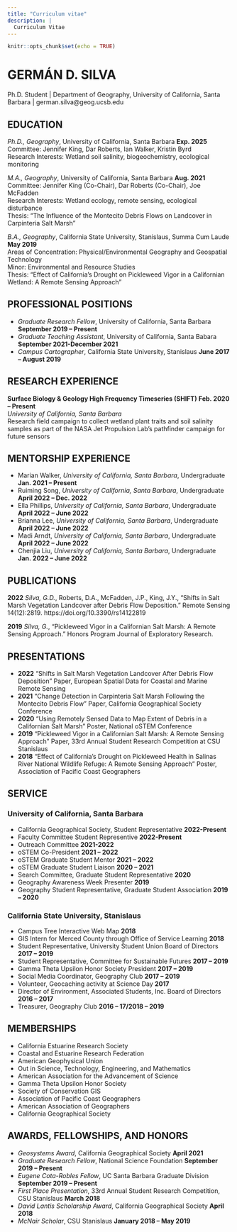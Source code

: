 ```yaml
---
title: "Curriculum vitae"
description: |
  Curriculum Vitae
---
```


```r
knitr::opts_chunk$set(echo = TRUE)
```

# GERMÁN D. SILVA
Ph.D. Student | Department of Geography, University of California, Santa Barbara | german.silva@geog.ucsb.edu

## EDUCATION

*Ph.D., Geography*, University of California, Santa Barbara                                                **Exp. 2025**<br>
Committee: Jennifer King, Dar Roberts, Ian Walker, Kristin Byrd<br>
Research Interests: Wetland soil salinity, biogeochemistry, ecological monitoring <br>

*M.A., Geography*, University of California, Santa Barbara                                                  **Aug. 2021** <br>
Committee: Jennifer King (Co-Chair), Dar Roberts (Co-Chair), Joe McFadden<br>
Research Interests: Wetland ecology, remote sensing, ecological disturbance<br>
Thesis: “The Influence of the Montecito Debris Flows on Landcover in Carpinteria Salt Marsh”<br>

*B.A., Geography*, California State University, Stanislaus, Summa Cum Laude                                 **May 2019** <br>
Areas of Concentration: Physical/Environmental Geography and Geospatial Technology<br>
Minor: Environmental and Resource Studies<br>
Thesis: “Effect of California’s Drought on Pickleweed Vigor in a Californian
Wetland: A Remote Sensing Approach”<br>

## PROFESSIONAL POSITIONS

- *Graduate Research Fellow*, University of California, Santa Barbara                               **September 2019 – Present** <br>
- *Graduate Teaching Assistant*, University of California, Santa Babara  **September 2021-December 2021**<br>
- *Campus Cartographer*, California State University, Stanislaus                                       **June 2017 – August 2019**<br>

## RESEARCH EXPERIENCE

**Surface Biology & Geology High Frequency Timeseries (SHIFT)**                               **Feb. 2020 – Present**<br> 
*University of California, Santa Barbara*<br>
Research field campaign to collect wetland plant traits and soil salinity samples
as part of the NASA Jet Propulsion Lab’s pathfinder campaign for future sensors

## MENTORSHIP EXPERIENCE

- Marian Walker, *University of California, Santa Barbara*, Undergraduate               **Jan. 2021 – Present** <br>
- Ruiming Song, *University of California, Santa Barbara*, Undergraduate                **April 2022 – Dec. 2022**<br>
- Ella Phillips, *University of California, Santa Barbara*, Undergraduate               **April 2022 – June 2022**<br>
- Brianna Lee, *University of California, Santa Barbara*, Undergraduate                 **April 2022 – June 2022**<br>
- Madi Arndt, *University of California, Santa Barbara*, Undergraduate                  **April 2022 – June 2022**<br>
- Chenjia Liu, *University of California, Santa Barbara*, Undergraduate                 **Jan. 2022 – June 2022**<br>

## PUBLICATIONS

**2022** *Silva, G.D.*, Roberts, D.A., McFadden, J.P., King, J.Y., "Shifts in Salt Marsh Vegetation Landcover after Debris Flow Deposition." Remote Sensing 14(12):2819. https://doi.org/10.3390/rs14122819 <br>

**2019** *Silva, G.*, “Pickleweed Vigor in a Californian Salt Marsh: A Remote Sensing Approach.” Honors Program Journal of Exploratory Research.

## PRESENTATIONS

- **2022** "Shifts in Salt Marsh Vegetation Landcover After Debris Flow Deposition" Paper, European Spatial Data for Coastal and Marine Remote Sensing<br>
- **2021** “Change Detection in Carpinteria Salt Marsh Following the Montecito Debris Flow” Paper, California Geographical Society Conference<br>
- **2020** “Using Remotely Sensed Data to Map Extent of Debris in a Californian Salt Marsh” Poster, National oSTEM Conference <br>
- **2019** “Pickleweed Vigor in a Californian Salt Marsh: A Remote Sensing Approach” Paper, 33rd  Annual Student Research Competition at CSU Stanislaus <br>
- **2018** “Effect of California’s Drought on Pickleweed Health in Salinas River National Wildlife Refuge: A Remote Sensing Approach” Poster, Association of Pacific Coast Geographers<br>


## SERVICE

### University of California, Santa Barbara  

- California Geographical Society, Student Representative **2022-Present**
- Faculty Committee Student Representive **2022-Present**
- Outreach Committee **2021-2022**
- oSTEM Co-President           **2021 – 2022**
- oSTEM Graduate Student Mentor						         **2021 – 2022**
- oSTEM Graduate Student Liaison						          **2020 – 2021 ** 
- Search Committee, Graduate Student Representative                                                   **2020 **
- Geography Awareness Week Presenter                                                                            **2019**
- Geography Student Representative, Graduate Student Association                            **2019 – 2020**

### California State University, Stanislaus

- Campus Tree Interactive Web Map                                                                                     **2018**
- GIS Intern for Merced County through Office of Service Learning                                **2018 **
- Student Representative, University Student Union Board of Directors                        **2017 – 2019 **
- Student Representative, Committee for Sustainable Futures                                        **2017 – 2019 **
- Gamma Theta Upsilon Honor Society President                                                               **2017 – 2019 **
- Social Media Coordinator, Geography Club                                                                       **2017 – 2019 **
- Volunteer, Geocaching activity at Science Day                                                                 **2017 **
- Director of Environment, Associated Students, Inc. Board of Directors                       **2016 – 2017 **
- Treasurer, Geography Club                                                                                                   **2016 – 17/2018 – 2019 **

## MEMBERSHIPS

- California Estuarine Research Society <br>
- Coastal and Estuarine Research Federation <br>
- American Geophysical Union <br>
- Out in Science, Technology, Engineering, and Mathematics<br>
- American Association for the Advancement of Science<br>
- Gamma Theta Upsilon Honor Society<br>
- Society of Conservation GIS<br>
- Association of Pacific Coast Geographers <br>
- American Association of Geographers <br>
- California Geographical Society<br>

## AWARDS, FELLOWSHIPS, AND HONORS

- *Geosystems Award*, California Geographical Society                                                  **April 2021 **<br>
- *Graduate Research Fellow*, National Science Foundation                                         **September 2019 – Present ** <br>
- *Eugene Cota-Robles Fellow*, UC Santa Barbara Graduate Division                      **September 2019 – Present ** <br>
- *First Place Presentation*, 33rd  Annual Student Research Competition, CSU Stanislaus                                          **March 2018 **<br>
- *David Lantis Scholarship Award*, California Geographical Society                             **April 2018 **<br>
- *McNair Scholar*, CSU Stanislaus                                                                      **January 2018 – May 2019 **<br>
